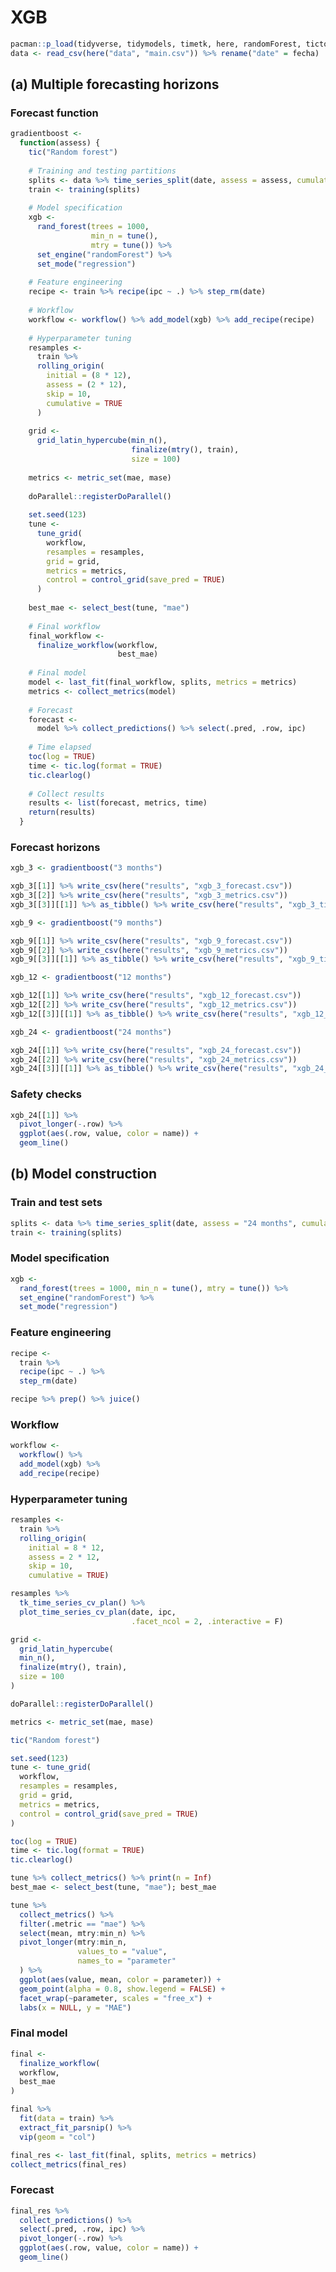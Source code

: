 # XGB

```r
pacman::p_load(tidyverse, tidymodels, timetk, here, randomForest, tictoc, vip)
data <- read_csv(here("data", "main.csv")) %>% rename("date" = fecha)
```

## (a) Multiple forecasting horizons

### Forecast function

```r
gradientboost <-
  function(assess) {
    tic("Random forest")
    
    # Training and testing partitions
    splits <- data %>% time_series_split(date, assess = assess, cumulative = TRUE)
    train <- training(splits)
    
    # Model specification
    xgb <-
      rand_forest(trees = 1000,
                  min_n = tune(),
                  mtry = tune()) %>%
      set_engine("randomForest") %>%
      set_mode("regression")
    
    # Feature engineering
    recipe <- train %>% recipe(ipc ~ .) %>% step_rm(date)
    
    # Workflow
    workflow <- workflow() %>% add_model(xgb) %>% add_recipe(recipe)
    
    # Hyperparameter tuning
    resamples <-
      train %>%
      rolling_origin(
        initial = (8 * 12),
        assess = (2 * 12),
        skip = 10,
        cumulative = TRUE
      )
    
    grid <-
      grid_latin_hypercube(min_n(),
                           finalize(mtry(), train),
                           size = 100)
    
    metrics <- metric_set(mae, mase)
    
    doParallel::registerDoParallel()
    
    set.seed(123)
    tune <-
      tune_grid(
        workflow,
        resamples = resamples,
        grid = grid,
        metrics = metrics,
        control = control_grid(save_pred = TRUE)
      )
    
    best_mae <- select_best(tune, "mae")
    
    # Final workflow
    final_workflow <-
      finalize_workflow(workflow,
                        best_mae)
    
    # Final model
    model <- last_fit(final_workflow, splits, metrics = metrics)
    metrics <- collect_metrics(model)
    
    # Forecast
    forecast <-
      model %>% collect_predictions() %>% select(.pred, .row, ipc)
    
    # Time elapsed
    toc(log = TRUE)
    time <- tic.log(format = TRUE)
    tic.clearlog()
    
    # Collect results
    results <- list(forecast, metrics, time)
    return(results)
  }
```

### Forecast horizons

```r
xgb_3 <- gradientboost("3 months")

xgb_3[[1]] %>% write_csv(here("results", "xgb_3_forecast.csv"))
xgb_3[[2]] %>% write_csv(here("results", "xgb_3_metrics.csv"))
xgb_3[[3]][[1]] %>% as_tibble() %>% write_csv(here("results", "xgb_3_time.csv"))
```

```r
xgb_9 <- gradientboost("9 months")

xgb_9[[1]] %>% write_csv(here("results", "xgb_9_forecast.csv"))
xgb_9[[2]] %>% write_csv(here("results", "xgb_9_metrics.csv"))
xgb_9[[3]][[1]] %>% as_tibble() %>% write_csv(here("results", "xgb_9_time.csv"))
```

```r
xgb_12 <- gradientboost("12 months")

xgb_12[[1]] %>% write_csv(here("results", "xgb_12_forecast.csv"))
xgb_12[[2]] %>% write_csv(here("results", "xgb_12_metrics.csv"))
xgb_12[[3]][[1]] %>% as_tibble() %>% write_csv(here("results", "xgb_12_time.csv"))
```

```r
xgb_24 <- gradientboost("24 months")

xgb_24[[1]] %>% write_csv(here("results", "xgb_24_forecast.csv"))
xgb_24[[2]] %>% write_csv(here("results", "xgb_24_metrics.csv"))
xgb_24[[3]][[1]] %>% as_tibble() %>% write_csv(here("results", "xgb_24_time.csv"))
```

### Safety checks

```r
xgb_24[[1]] %>% 
  pivot_longer(-.row) %>% 
  ggplot(aes(.row, value, color = name)) +
  geom_line()
```

## (b) Model construction

### Train and test sets

```r
splits <- data %>% time_series_split(date, assess = "24 months", cumulative = TRUE)
train <- training(splits)
```

### Model specification

```r
xgb <- 
  rand_forest(trees = 1000, min_n = tune(), mtry = tune()) %>% 
  set_engine("randomForest") %>% 
  set_mode("regression")
```

### Feature engineering

```r
recipe <- 
  train %>% 
  recipe(ipc ~ .) %>% 
  step_rm(date)
```

```r
recipe %>% prep() %>% juice()
```

### Workflow

```r
workflow <- 
  workflow() %>% 
  add_model(xgb) %>% 
  add_recipe(recipe)
```

### Hyperparameter tuning

```r
resamples <- 
  train %>% 
  rolling_origin(
    initial = 8 * 12,
    assess = 2 * 12,
    skip = 10,
    cumulative = TRUE)
```

```r
resamples %>%
  tk_time_series_cv_plan() %>%
  plot_time_series_cv_plan(date, ipc, 
                           .facet_ncol = 2, .interactive = F)
```

```r
grid <- 
  grid_latin_hypercube(
  min_n(),
  finalize(mtry(), train),
  size = 100
)
```

```r
doParallel::registerDoParallel()

metrics <- metric_set(mae, mase)

tic("Random forest")

set.seed(123)
tune <- tune_grid(
  workflow,
  resamples = resamples,
  grid = grid,
  metrics = metrics,
  control = control_grid(save_pred = TRUE)
)

toc(log = TRUE)
time <- tic.log(format = TRUE)
tic.clearlog()
```

```r
tune %>% collect_metrics() %>% print(n = Inf)
best_mae <- select_best(tune, "mae"); best_mae
```

```r
tune %>%
  collect_metrics() %>%
  filter(.metric == "mae") %>%
  select(mean, mtry:min_n) %>%
  pivot_longer(mtry:min_n,
               values_to = "value",
               names_to = "parameter"
  ) %>%
  ggplot(aes(value, mean, color = parameter)) +
  geom_point(alpha = 0.8, show.legend = FALSE) +
  facet_wrap(~parameter, scales = "free_x") +
  labs(x = NULL, y = "MAE")
```

### Final model

```r
final <- 
  finalize_workflow(
  workflow,
  best_mae
)
```

```r
final %>%
  fit(data = train) %>%
  extract_fit_parsnip() %>%
  vip(geom = "col")
```

```r
final_res <- last_fit(final, splits, metrics = metrics)
collect_metrics(final_res)
```

### Forecast

```r
final_res %>%
  collect_predictions() %>% 
  select(.pred, .row, ipc) %>% 
  pivot_longer(-.row) %>% 
  ggplot(aes(.row, value, color = name)) +
  geom_line()
```

